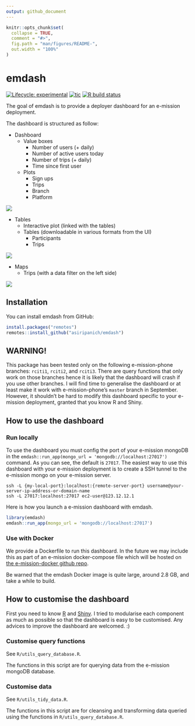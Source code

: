 ```yaml
---
output: github_document
---
```


<!-- README.md is generated from README.Rmd. Please edit that file -->

```r
knitr::opts_chunk$set(
  collapse = TRUE,
  comment = "#>",
  fig.path = "man/figures/README-",
  out.width = "100%"
)
```

# emdash

<!-- badges: start -->
[![Lifecycle: experimental](https://img.shields.io/badge/lifecycle-experimental-orange.svg)](https://www.tidyverse.org/lifecycle/#experimental)
[![tic](https://github.com/asiripanich/emdash/workflows/tic/badge.svg?branch=master)](https://github.com/asiripanich/emdash/actions)
[![R build status](https://github.com/asiripanich/emdash/workflows/R-CMD-check/badge.svg)](https://github.com/asiripanich/emdash/actions)
<!-- badges: end -->

The goal of emdash is to provide a deployer dashboard for an e-mission deployment.

The dashboard is structured as follow:

- Dashboard
  - Value boxes
    - Number of users (+ daily)
    - Number of active users today
    - Number of trips (+ daily)
    - Time since first user
  - Plots
    - Sign ups
    - Trips
    - Branch
    - Platform
  
<img src="man/figures/emdash_dashboard.gif" ></img>
  
- Tables
  - Interactive plot (linked with the tables)
  - Tables (downloadable in various formats from the UI)
    - Participants
    - Trips
      
<img src="man/figures/emdash_tables.gif" ></img>

- Maps
    - Trips (with a data filter on the left side)

<img src="man/figures/emdash_map.gif" ></img>

## Installation

You can install emdash from GitHub:

``` r
install.packages("remotes")
remotes::install_github("asiripanich/emdash")
```

## WARNING!

This package has been tested only on the following e-mission-phone branches: `rciti1`, `rciti2`, and `rciti3`. There are query functions that only work on those branches hence it is likely that the dashboard will crash if you use other branches. I will find time to generalise the dashboard or at least make it work with e-mission-phone's `master` branch in September. However, it shouldn't be hard to modify this dashboard specific to your e-mission deployment, granted that you know R and Shiny. 

## How to use the dashboard

### Run locally 

To use the dashboard you must config the port of your e-mission mongoDB in the `emdash::run_app(mongo_url = 'mongodb://localhost:27017')` command. As you can see, the default is `27017`. The easiest way to use this dashboard with your e-mission deployment is to create a SSH tunnel to the e-mission mongo on your e-mission server. 

``` ssh
ssh -L {my-local-port}:localhost:{remote-server-port} username@your-server-ip-address-or-domain-name
ssh -L 27017:localhost:27017 ec2-user@123.12.12.1
```

Here is how you launch a e-mission dashboard with emdash.

``` r
library(emdash)
emdash::run_app(mongo_url = 'mongodb://localhost:27017')
```

### Use with Docker

We provide a Dockerfile to run this dashboard. In the future we may include this as part of an e-mission docker-compose file which will be hosted on [the e-mission-docker github repo](https://github.com/e-mission/e-mission-docker).

Be warned that the emdash Docker image is quite large, around 2.8 GB, and take a while to build.

## How to customise the dashboard

First you need to know [R](https://www.r-project.org/) and [Shiny](https://shiny.rstudio.com/). I tried to modularise each component as much as possible so that the dashboard is easy to be customised. Any advices to improve the dashboard are welcomed. :)

### Customise query functions

See `R/utils_query_database.R`.

The functions in this script are for querying data from the e-mission mongoDB database.

### Customise data

See `R/utils_tidy_data.R`.

The functions in this script are for cleansing and transforming data queried using the functions in `R/utils_query_database.R`.
